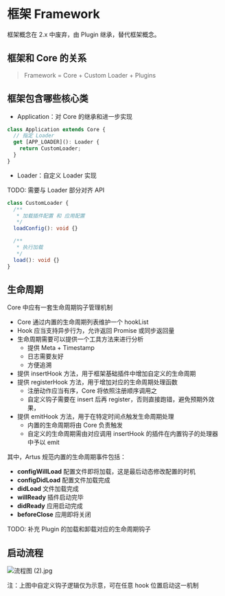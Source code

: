 # 框架 Framework


<Callout type='info' emoji='ℹ️'>
  框架概念在 2.x 中废弃，由 Plugin 继承，替代框架概念。
</Callout>

## 框架和 Core 的关系

> Framework = Core + Custom Loader + Plugins

## 框架包含哪些核心类

- Application：对 Core 的继承和进一步实现

```ts
class Application extends Core {
  // 指定 Loader
  get [APP_LOADER](): Loader {
    return CustomLoader;
  }
}
```

- Loader：自定义 Loader 实现

TODO: 需要与 Loader 部分对齐 API

```ts
class CustomLoader {
  /**
   * 加载插件配置 和 应用配置
   */
  loadConfig(): void {}

  /**
   * 执行加载
   */
  load(): void {}
}
```

## 生命周期

Core 中应有一套生命周期钩子管理机制

- Core 通过内置的生命周期列表维护一个 hookList
- Hook 应当支持异步行为，允许返回 Promise 或同步返回量
- 生命周期需要可以提供一个工具方法来进行分析
  - 提供 Meta + Timestamp
  - 日志需要友好
  - 方便追溯
- 提供 insertHook 方法，用于框架基础插件中增加自定义的生命周期
- 提供 registerHook 方法，用于增加对应的生命周期处理函数
  - 注册动作应当有序，Core 将依照注册顺序调用之
  - 自定义钩子需要在 insert 后再 register，否则直接跑错，避免预期外效果，
- 提供 emitHook 方法，用于在特定时间点触发生命周期处理
  - 内置的生命周期将由 Core 负责触发
  - 自定义的生命周期需由对应调用 insertHook 的插件在内置钩子的处理器中予以 emit

其中，Artus 规范内置的生命周期事件包括：

- **configWillLoad** 配置文件即将加载，这是最后动态修改配置的时机
- **configDidLoad** 配置文件加载完成
- **didLoad** 文件加载完成
- **willReady** 插件启动完毕
- **didReady** 应用启动完成
- **beforeClose** 应用即将关闭

TODO: 补充 Plugin 的加载和卸载对应的生命周期钩子

## 启动流程

![流程图 (2).jpg](../../assets/lifecycle.png)

注：上图中自定义钩子逻辑仅为示意，可在任意 hook 位置启动这一机制
